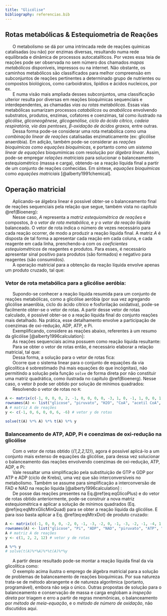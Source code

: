 ```yaml
---
title: "Glicólise"
bibliography: referencias.bib
---
```



## Rotas metabólicas & Estequiometria de Reações {#Glicolise}

<!-- - enzima alostérica -->

<!-- - variação de deltaG, talvez -->

<!-- - análise de dados 2 (estatística de tratamento2) -->

<!-- balanceamento de reações eletroquímicas -->

<!-- equações diferenciais e rede de reações bioquímicas -->

<!-- balanceamento de pilhas metabólicas -->


|       O metabolismo se dá por uma intrincada rede de reações químicas catalisadas (ou não) por enzimas diversas, resultando numa rede equilibrada e dinâmica de processos autocatalíticos. Por vezes essa teia de reações pode ser observada no sem número dos chamados *mapas metabólicos* disponíveis, impressos ou na internet. Não obstante, os caminhos metabólicos são classificados para melhor compreensão em subconjuntos de reações pertinentes a determinado grupo de nutrientes ou compostos biológicos, como carboidratos, lipídios e ácidos nucleicos, por ex. 
|       E numa visão mais ampliada desses subconjuntos, uma classificação ulterior resulta por diversas em reações bioquímicas sequenciais e interdependentes, as chamadas *vias ou rotas metabólicas*. Essas vias metabólicas sumarizam processos *catabólicos* ou *anabólicos* envolvendo substratos, produtos, enzimas, cofatores e coenzimas, tal como ilustrado na *glicólise, gliconeogênese, glicogenólise, ciclo do ácido cítrico, cadeia respiratória, via das pentoses, $\beta$-oxidação de ácidos graxos,* entre outras. 
|       Dessa forma pode-se considerar uma rota metabólica como uma *combinação linear de reações* catalisadas enzimaticamente (ex: glicólise anaeróbia). Em adição, também pode-se considerar as *reações bioquímicas como equações bioquímicas*, e portanto como um *sistema linear de equações* bioqumímicas com resolução por *álgebra linear*. Assim, pode-se empregar *relações matriciais* para solucionar o balanceamento estequiométrico (massa e carga), obtendo-se a reação líquida final a partir de um conjunto de reações conhecidas. Em síntese, *equações bioquímicas* como *equações matriciais* [@alberty1991chemical].

## Operação matricial

|       Aplicando-se álgebra linear é possível obter-se o balanceamento final de reações sequenciais pela relação que segue, também vista no capítulo  \@ref(Bioenerg):

```{=tex}
\begin{equation}
A = 
\begin{pmatrix}
 a_{11} & a_{12} & a_{13} & ... & a_{1n}   \\
 a_{21} & a_{22} & a_{23} & ... & a_{2n}   \\
 a_{31} & a_{32} & a_{33} & ... & a_{3n}   \\
 ... & ... & ... & ... & a_{jn}\\
\end{pmatrix} ,\
b = 
\begin{pmatrix}
 b_1 \\
 b_2 \\
 b_3 \\
 ...  \\
 b_n \\ 
\end{pmatrix} ,\
y = 
\begin{pmatrix}
 y_1 \\
 y_2 \\
 y_3 \\
 ...  \\
 y_n \\ 
\end{pmatrix}
(\#eq:mtrxGlic)
\end{equation}
```


|       Nesse caso, *A* representa a *matriz estequiométrica de reações* e compostos, *b* o *vetor de rota metabólica*, e *y* o *vetor da reação líquida* balanceado. O vetor de rota indica o número de vezes necessário para cada reação ocorrer, de modo a produzir a reação líquida final. A matriz *A* é disposta de tal forma a apresentar cada reação em cada coluna, e cada reagente em cada linha, prenchendo-a com os *coeficientes estequiométricos* de reagentes e produtos. Para esses, é necessário apresentar sinal positivo para produtos (são formados) e negativo para reagentes (são consumidos). 
|       A operação matricial para a obtenção da reação líquida envolve apenas um produto cruzado, tal que:

```{=tex}
\begin{equation}
A * b = y
(\#eq:eqMtrxDot)
\end{equation}
```

### Vetor de rota metabólica para a glicólise aeróbia:

|       Supondo-se conhecer a reação líquida resumida para um conjunto de reações metabólicas, como a glicólise aeróbia (por sua vez agregando glicólise anaeróbia, ciclo do ácido cítrico e fosforilação oxidativa), pode-se facilmente obter-se o vetor de rotas. A partir desse vetor de rotas calculado, é possível obter-se o a reação líquida final do conjunto reações mais detalhado. Na prática, esse detalhamento envolve a participação de coenzimas de oxi-redução, ADP, ATP, e Pi.

|       Exemplificando, considere as reações abaixo, referentes à um resumo da glicólise [@alberty1996calculation]:

```{=tex}
\begin{equation}
glicose \rightleftarrows 2\,piruvato \\
piruvato + CoA \rightleftarrows acetil \, CoA + CO_2 \\
acetil \, CoA + 3 H_2O \rightleftarrows 2 CO_2+CoA \\
\frac{1}{2} O_2 \rightleftarrows H_2O \\
(\#eq:eqGlicoSimp)
\end{equation}
```

|       As reações sequenciais acima possuem como reação líquida resultante:


```{=tex}
\begin{equation}
glicose + 6O_2 \rightleftarrows 6 CO_2 + 6 H_2O 
(\#eq:eqGlicoSimpFin)
\end{equation}
```

|       Para se obter o vetor de rotas então, é necessário elaborar a relação matricial, tal que:

```{=tex}
\begin{equation}
A = 
\begin{pmatrix}
-1 & 0 & 0 & 0 \\
2 & -1 & 0 & 0 \\
0 & 0 & -3 & 1 \\
0 & -1 & 1 & 0 \\
0 & 1 & -1 & 0 \\
0 & 1 & 2 & 0 \\
0 & 0 & 0 & -1/2 \\
\end{pmatrix}
(\#eq:mtrxGlicSimp)
\end{equation}
```

```{=tex}
\begin{equation}
y = 
\begin{pmatrix}
-1 \\
0 \\
6 \\
0 \\
0 \\
6 \\
-6 \\
\end{pmatrix}
(\#eq:mtrxGlicSimp2)
\end{equation}
```

|       Dessa forma, a solução para o vetor de rotas fica:


```{=tex}
\begin{equation}
b = A^{-1} * y
(\#eq:eqMtrxGlicSimp)
\end{equation}
```

|       Ocorre que o sistema linear para o conjunto de equações da via glicolítica é sobrestimado (há mais equações do que incógnitas), não permitindo a solução pela função `solve` de forma direta por não constituir uma matriz quadrática, como ilustrada no capítulo \@ref(Bioenerg). Nesse caso, o vetor *b* pode ser obtido por solução de mínimos quadrados:

```{=tex}
\begin{equation}
b = (A^{T}*A)^{-1}*A^T * y
(\#eq:eqMtrxGlicMinQuad)
\end{equation}
```

|       Resolvendo o vetor de rotas no `R`:

```r
A <- matrix(c(-1, 0, 0, 0, 2, -1, 0, 0, 0, 0, -3, 1, 0, -1, 1, 0, 0, 1, -1, 0, 0, 1, 2, 0, 0, 0, 0, -1 / 2), nrow = 7, byrow = TRUE) # matriz A de estequiometria de reações
rownames(A) <- list("glicose", "piruvato", "H2O", "CoA", "acetil CoA", "CO2", "O2") # etiquetas dos reagentes
A # matriz A de reações
y <- c(-1, 0, 6, 0, 0, 6, -6) # vetor y de rotas

solve(t(A) %*% A) %*% t(A) %*% y
```

  
### Balanceamento de ATP, ADP, Pi e coenzimas de oxi-redução na glicólise

|       Com o vetor de rotas obtido (*{1,2,2,12}*), agora é possível aplicá-lo a um conjunto mais extenso de equações da glicólise, para dessa vez solucionar o balanceamento das reações envolvendo coenzimas de oxi-redução, ATP, ADP, e Pi:

```{=tex}
\begin{equation}
glicose+2Pi+2ADP+2NAD^+ \rightleftarrows 2 \,piruvato+2ATP+2NADH+2H_2O \, , \\
glicólise \, anaeróbia,\\
piruvato+CoA+NAD^+ \rightleftarrows acetil-CoA+CO_2+NADH \\
acetil-CoA + 4NAD^++ADP+Pi+2H_2O \rightleftarrows2CO_2+4NADH+ATP+CoA \, , \\
complexo\, da \, piruvato \, desidrogenase\\
NADH+ \frac{1}{2}O_2+3Pi+3ADP \rightleftarrows NAD^++4H_2O+3ATP \, ,\\
oxidação \, fosforilativa
(\#eq:eqGlicoPlus)
\end{equation}
```

|       Vale ressaltar uma simplificação pela substituição de GTP e GDP por ATP e ADP (ciclo de Krebs), uma vez que são interconversíveis no metabolismo. Também se assume para simplificação a interconversão de FAD e NAD na reação líquida [@alberty1996calculation] :

```{=tex}
\begin{equation}
FADH + NAD^+ \rightleftarrows FAD + NADH
(\#eq:eqNadFad)
\end{equation}
```

|       De posse das reações presentes na Eq.\@ref(eq:eqGlicoPlus) e do vetor de rotas obtido anteriormente, pode-se construir a nova matriz estequiométrica e aplicar a solução de mínimos quadrados (Eq. \@ref(eq:eqMtrxGlicMinQuad) para se obter a reação líquida da glicólise. E para isso basta aplicar a Eq. \@ref(eq:eqMtrxDot) de produto cruzado:

```r
A <- matrix(c(-1, 0, 0, 0, -2, 0, -1, -3, -2, 0, -1, -3, -2, -1, -4, 1, 2, -1, 0, 0, 2, 0, 1, 3, 2, 1, 4, -1, 2, 0, -2, 4, 0, -1, 1, 0, 0, 1, -1, 0, 0, 1, 2, 0, 0, 0, 0, -1 / 2), nrow = 12, byrow = TRUE) # matriz A de estequiometria de reações
rownames(A) <- list("glicose", "Pi", "ADP", "NAD", "piruvato", "ATP", "NADH", "H2O", "CoA", "acetil CoA", "CO2", "O2") # etiquetas dos reagentes
A # matriz A de reações
y <- c(1, 2, 2, 12) # vetor y de rotas

A %*% y
# solve(t(A)%*%A)%*%t(A)%*%y
```

|       A partir desse resultado pode-se montar a reação líquida final da via glicolítica como:

```{=tex}
\begin{equation}
 glicose + 6O_2 + 40 ADP + 40 Pi \rightleftarrows 6CO_2+ 40ATP
(\#eq:eqBalGlico)
\end{equation}
```

|       O exemplo acima ilustra o emprego de álgebra matricial para a solução de problemas de balanceamento de reações bioquímicas. Por sua natureza trata-se de método abrangente e de natureza algorítmica (portanto, programável), embora não seja o único. Outras propostas de solução para o balanceamento e conservação de massa e carga englobam a *inspeção direta* por triagem e erro a partir de regras mnemônicas, o balanceamento por *método de meia-equação*, e o *método de número de oxidação*, não discutidos aqui.
